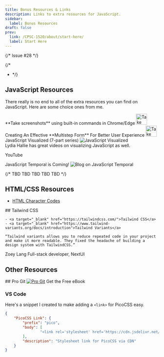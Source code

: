 ```yaml
---
title: Bonus Resources & Links
description: Links to extra resources for JavaScript.
sidebar:
  label: Bonus Resources
draft: false
prev:
  link: /CPSC-1520/about/start-here/
  label: Start Here
---
```


{/* Issue #28 */}


{/*
- <LinkButton href="" target="_blank"></LinkButton>
*/}

## JavaScript Resources

There really is no end to all of the extra resources you can find on JavaScript. Here are some choice ones from me.

<LinkButton href="https://swimburger.net/blog/web/hidden-gem-take-screenshots-using-built-in-commands-in-chrome-edge" target="_blank" variant='secondary'>
  **Take screenshots** using built-in commands in Chrome/Edge
  <Image src={screenshotThumb} alt="Take Screenshots" height="36"/>
</LinkButton>

<LinkButton href="https://www.smashingmagazine.com/2024/12/creating-effective-multistep-form-better-user-experience/" target="_blank" variant='secondary'>
  Creating An Effective **Multistep Form** For Better User Experience
  <Image src={smashingThumb} alt="Take Screenshots" height="36"/>
</LinkButton>

<LinkButton href="https://dev.to/lydiahallie/series/3341" target="_blank">
  JavaScript Visualized (7-part series)
  <Image src={visualized} alt="JavaScript Visualized" />
</LinkButton>

<Aside type="tip" title="Lydia Hallie's YouTube Channel">
  Lydia Hallie has great videos on visualizing JavaScript as well.

  <LinkButton href="https://www.youtube.com/channel/UC4EWKIKdKiDtAscQ9BIXwUw" target="_blank">YouTube</LinkButton>
</Aside>

<LinkButton href="https://developer.mozilla.org/en-US/blog/javascript-temporal-is-coming/" target="_blank">
  JavaScript Temporal is Coming!
  <Image src={temporal} alt="Blog on JavaScript Temporal" />
</LinkButton>

{/* 
<LinkButton href="#" target="_blank">TBD</LinkButton>
<LinkButton href="#" target="_blank">TBD</LinkButton>
<LinkButton href="#" target="_blank">TBD</LinkButton>
<LinkButton href="#" target="_blank">TBD</LinkButton>
<LinkButton href="#" target="_blank">TBD</LinkButton>
 */}

## HTML/CSS Resources

- <a target="_blank" href="https://www.toptal.com/designers/htmlarrows/">HTML Character Codes</a>

<CardGrid>
  <Card>
    ## Tailwind CSS

    - <a target="_blank" href="https://tailwindcss.com/">Tailwind CSS</a>
    - <a target="_blank" href="https://www.tailwind-variants.org/docs/introduction">Tailwind Variants</a>

    “Tailwind variants allows you to reduce repeated code in your project and make it more readable. They fixed the headache of building a design system with TailwindCSS.”

Zoey Lang
Full-stack developer, NextUI
  </Card>
</CardGrid>

## Other Resources

<CardGrid>
  <Card>
    ## Pro Git
    <a href="https://git-scm.com/book/en/v2" target="_blank"><Image src={progit} alt="Pro Git"/></a>
    <LinkButton href="https://git-scm.com/book/en/v2" target="_blank">Get the Free eBook</LinkButton>
  </Card>
</CardGrid>

### VS Code

Here's a snippet I created to make adding a `<link>` for PicoCSS easy.

```json
{
    "PicoCSS Link": {
        "prefix": "pico",
        "body": [
                "<link rel='stylesheet' href='https://cdn.jsdelivr.net/npm/@picocss/pico@2/css/pico.min.css'>$0"
        ],
        "description": "Stylesheet link for PicoCSS via CDN"
    }
}
```
